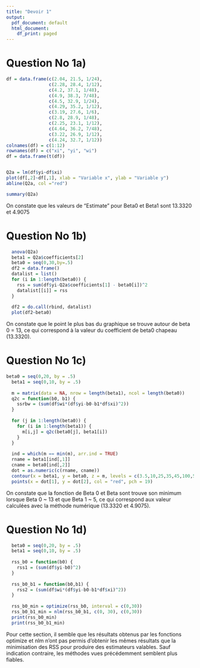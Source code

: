 ---
title: "Devoir 1"
output:
  pdf_document: default
  html_document:
    df_print: paged
---
\raggedright
# Question No 1a)
```{r, echo=TRUE, warning=FALSE}
df = data.frame(c(2.04, 21.5, 1/24), 
                c(2.28, 28.4, 1/12),
                c(4.2, 37.1, 1/48),
                c(4.9, 38.3, 7/48),
                c(4.5, 32.9, 1/24),
                c(4.29, 35.2, 1/12),
                c(3.19, 27.6, 1/6),
                c(2.8, 28.9, 1/48),
                c(2.25, 23.1, 1/12),
                c(4.64, 36.2, 7/48),
                c(3.22, 26.9, 1/12),
                c(4.24, 32.7, 1/12))
colnames(df) = c(1:12)
rownames(df) = c("xi", "yi", "wi")
df = data.frame(t(df))


Q2a = lm(df$yi~df$xi)
plot(df[,2]~df[,1], xlab = "Variable x", ylab = "Variable y")
abline(Q2a, col ="red")

summary(Q2a)
```
 On constate que les valeurs de "Estimate" pour Beta0 et Beta1 sont 13.3320 et 4.9075
 
 \newpage
  \raggedright

# Question No 1b)
```{r, echo =TRUE}
  anova(Q2a)
  beta1 = Q2a$coefficients[2]
  beta0 = seq(0,30,by=.5)
  df2 = data.frame()
  datalist = list()
  for (i in 1:length(beta0)) {
    rss = sum(df$yi-Q2a$coefficients[1] - beta0[i])^2
    datalist[[i]] = rss
  }
  
  df2 = do.call(rbind, datalist)
  plot(df2~beta0)
```
On constate que le point le plus bas du graphique se trouve autour de beta 0 = 13, ce qui correspond à la valeur du coefficient de beta0 chapeau (13.3320).

\newpage
  \raggedright
  
# Question No 1c)
```{r, echo =TRUE}
beta0 = seq(0,20, by = .5)
  beta1 = seq(0,10, by = .5)
  
  m = matrix(data = NA, nrow = length(beta1), ncol = length(beta0))
  q2c = function(b0, b1) {
    ssrbw = (sum(df$wi*(df$yi-b0-b1*df$xi)^2))
  }
    
  for (j in 1:length(beta0)) {
    for (i in 1:length(beta1)) {
      m[i,j] = q2c(beta0[j], beta1[i]) 
    }
  }
  
  ind = which(m == min(m), arr.ind = TRUE)
  rname = beta1[ind[,1]]
  cname = beta0[ind[,2]]
  dot = as.numeric(c(rname, cname))
  contour(x = beta1, y = beta0, z = m, levels = c(3.5,10,25,35,45,100,500), xlab = "Beta 1", ylab = "Beta 0", main = "Courbes de niveau de B0 et B1")
  points(x = dot[1], y = dot[2], col = "red", pch = 19)
```
On constate que la fonction de Beta 0 et Beta sont trouve son minimum lorsque Beta 0 ~ 13 et que Beta 1 ~ 5, ce qui correspond aux valeur calculées avec la méthode numérique (13.3320 et 4.9075).

\newpage
  \raggedright
  
# Question No 1d)
```{r, echo =TRUE}
  beta0 = seq(0,20, by = .5)
  beta1 = seq(0,10, by = .5)
  
  rss_b0 = function(b0) {
    rss1 = (sum(df$yi-b0)^2)
  }
  
  rss_b0_b1 = function(b0,b1) {
    rss2 = (sum(df$wi*(df$yi-b0-b1*df$xi)^2))
  }
  
  rss_b0_min = optimize(rss_b0, interval = c(0,30))
  rss_b0_b1_min = nlm(rss_b0_b1, c(0, 30), c(0,30))
  print(rss_b0_min)
  print(rss_b0_b1_min)
```
Pour cette section, il semble que les résultats obtenus par les fonctions optimize et nlm n'ont pas permis d'obtenir les mêmes résultats que la minimisation des RSS pour produire des estimateurs valables. Sauf indication contraire, les méthodes vues précédemment semblent plus fiables.
